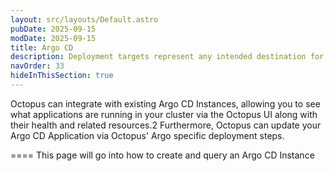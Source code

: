 ```yaml
---
layout: src/layouts/Default.astro
pubDate: 2025-09-15
modDate: 2025-09-15
title: Argo CD
description: Deployment targets represent any intended destination for the contents in your package.
navOrder: 33
hideInThisSection: true
---
```


Octopus can integrate with existing Argo CD Instances, allowing you to see what applications are running in your
cluster via the Octopus UI along with their health and related resources.2
Furthermore, Octopus can update your Argo CD Application via Octopus' Argo specific deployment steps.

====
This page will go into how to create and query an Argo CD Instance